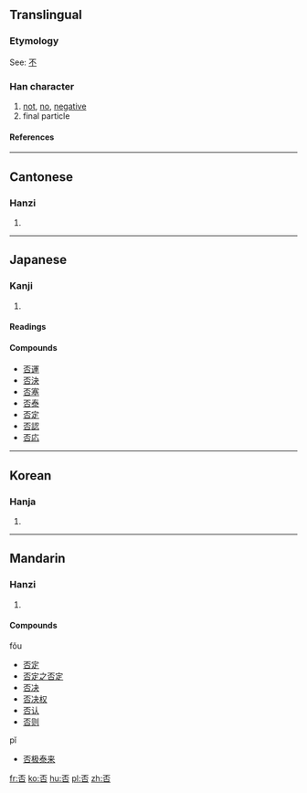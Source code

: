 ==Translingual==
===Etymology===
See: [[不]]
===Han character===
{{Han char|rad=口|as=04|sn=7|four=1060<sub>9</sub>|canj=一火口 (MFR)}}
# [[not]], [[no]], [[negative]]
# final particle
====References====
{{Han ref|kx=0178.020|dkj=03340|dj=0395.110|hdz=10586.050|uh=5426|ud=21542|bh=A75F|bd=42847}}
----
==Cantonese==
===Hanzi===
{{yue-hanzi|jyut=|y=fau2}}
# {{defn|Cantonese}}
----
==Japanese==
===Kanji===
{{ja-kanji|grade=|rs=口04}}
# {{defn|Japanese}} 
====Readings====
{{ja-readings|on=[[ひ]] (hi)|kun=[[いな]] (ina), [[いなむ]] (inamu), [[あらず]] (arazu)}}

====Compounds====
*[[否運]]
*[[否決]]
*[[否塞]]
*[[否泰]]
*[[否定]]
*[[否認]]
*[[否応]]
----
==Korean==
===Hanja===
{{ko-hanja|hangeul=[[부]], [[비]]|rv=bu, bi|mr=pu, pi}}
# {{defn|Korean}}
----
==Mandarin==
===Hanzi===
{{cmn-hanzi|pin=[[fǒu]] (fou3), [[pĭ]] (pi3)|wg=fou<sup>3</sup>, p'i<sup>3</sup>}}
# {{defn|Mandarin}}

====Compounds====
fǒu
*[[否定]]
*[[否定之否定]]
*[[否决]]
*[[否决权]]
*[[否认]]
*[[否则]]
pĭ
*[[否极泰来]]

[[fr:否]]
[[ko:否]]
[[hu:否]]
[[pl:否]]
[[zh:否]]
